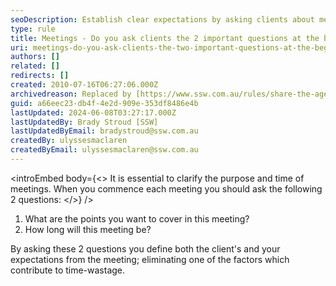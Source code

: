```yaml
---
seoDescription: Establish clear expectations by asking clients about meeting goals and duration at the outset, ensuring a productive and time-efficient discussion.
type: rule
title: Meetings - Do you ask clients the 2 important questions at the beginning of each meeting?
uri: meetings-do-you-ask-clients-the-two-important-questions-at-the-beginning-of-each-meeting
authors: []
related: []
redirects: []
created: 2010-07-16T06:27:06.000Z
archivedreason: Replaced by [https://www.ssw.com.au/rules/share-the-agenda](/rules/share-the-agenda) and [https://www.ssw.com.au/rules/start-and-finish-on-time](/rules/start-and-finish-on-time)
guid: a66eec23-db4f-4e2d-909e-353df8486e4b
lastUpdated: 2024-06-08T03:27:17.000Z
lastUpdatedBy: Brady Stroud [SSW]
lastUpdatedByEmail: bradystroud@ssw.com.au
createdBy: ulyssesmaclaren
createdByEmail: ulyssesmaclaren@ssw.com.au
---
```


<introEmbed
  body={<>
It is essential to clarify the purpose and time of meetings. When you commence each meeting you should ask the following 2 questions:
  </>}
/>
1. What are the points you want to cover in this meeting?
2. How long will this meeting be?

By asking these 2 questions you define both the client's and your expectations from the meeting; eliminating one of the factors which contribute to time-wastage.
